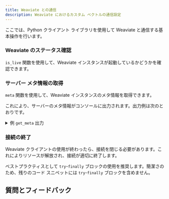 ```yaml
---
title: Weaviate との通信
description: Weaviate におけるカスタム ベクトルの通信設定
---
```



ここでは、Python クライアント ライブラリを使用して Weaviate と通信する基本操作を行います。

### <i class="fa-solid fa-code"></i> Weaviate のステータス確認

`is_live` 関数を使用して、Weaviate インスタンスが起動しているかどうかを確認できます。

<FilteredTextBlock
  text={PyCode}
  startMarker="# PollLiveness"
  endMarker="# END PollLiveness"
  language="py"
/>

### <i class="fa-solid fa-code"></i> サーバー メタ情報の取得

`meta` 関数を使用して、Weaviate インスタンスのメタ情報を取得できます。

<FilteredTextBlock
  text={PyCode}
  startMarker="# GetMeta"
  endMarker="# END GetMeta"
  language="py"
/>

これにより、サーバーのメタ情報がコンソールに出力されます。出力例は次のとおりです。

<details>
  <summary>例 <code>get_meta</code> 出力</summary>

<FilteredTextBlock
  text={PyCode}
  startMarker="# OutputGetMeta"
  endMarker="# END OutputGetMeta"
  language="py"
/>
</details>

### <i class="fa-solid fa-code"></i> 接続の終了

Weaviate クライアントの使用が終わったら、接続を閉じる必要があります。これによりリソースが解放され、接続が適切に終了します。

ベストプラクティスとして `try`-`finally` ブロックの使用を推奨します。簡潔さのため、残りのコード スニペットには `try`-`finally` ブロックを含めません。

<FilteredTextBlock
  text={PyCode}
  startMarker="# TryFinallyCloseDemo"
  endMarker="# END TryFinallyCloseDemo"
  language="py"
/>

## 質問とフィードバック


<DocsFeedback/>